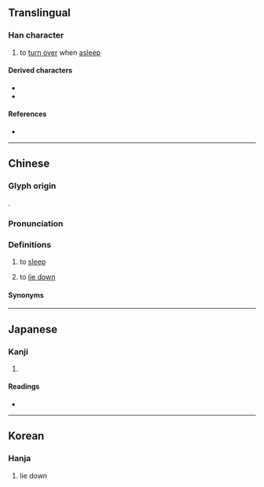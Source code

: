 {{character info}}
==Translingual==

===Han character===
{{Han char|rn=36|rad=夕|as=02|sn=5|four=27212|canj=NISU|ids=⿰夕㔾}}

# to [[turn over]] when [[asleep]]

====Derived characters====
* {{l|mul|[[𠙀]], [[𫩨]], [[妴]], [[㠾]], [[𡖏]], [[怨]], [[𢪸]], [[𣆌]], [[𤇘]], [[𦙵]], [[㼝]], [[㽜]], [[盌]], [[眢]], [[𦕕]], [[䖤]], [[𧧁]], [[𧯡]], [[𧵍]], [[𩖿]]([[𬱺]]), [[𩚴]], [[駌]], [[𱆪]], [[鴛]]([[鸳]])}}
* {{l|mul|[[𥿎]], [[𦨨]], [[䛄]]([[𫍠]]), [[𩊁]], [[𩎝]], [[𠛠]], [[𪀈]], [[𪞏]], [[宛]], [[𡶟]], [[𠈢]], [[苑]], [[𦊗]], [[𭼉]], [[䳃]], [[𦦩]], [[𡍡]], [[𤨰]], [[𨧍]], [[𨪿]], [[𠝽]]}}

====References====
* {{Han ref|kx=0246.040|dkj=05752|dj=0489.020|hdz=20861.050|uh=5917|ud=22807|bh=C970|bd=51568}}

----

==Chinese==
{{zh-forms|alt=夘}}

===Glyph origin===
{{Han etym}}
{{Han compound|夕|卩|ls=ic}}.

===Pronunciation===
{{zh-pron
|m=yuàn
|c=jyun3,jyun2
|h=pfs=
|md=
|mn=
|mn-t=ug8/ngh8/in6/inh8
|mn-t_note=ug8 - Chaozhou; ngh8 - Shantou, Chenghai; in6 - Jieyang; inh8 - Shantou, Chaoyang
|w=
|mc=y
|oc=y
|cat=v
}}

===Definitions===
{{zh-hanzi}}

# {{lb|zh|Teochew}} to [[sleep]]
# {{lb|zh|Teochew}} to [[lie down]]
{{attention|zh|needs non-Teochew definitions}}

====Synonyms====
{{zh-dial|睡覺}}

{{zh-cat|Sleep}}
----

==Japanese==

===Kanji===
{{ja-kanji|grade=|rs=夕02}}

# {{rfdef|ja|sort=夕02}}

====Readings====
* {{ja-readings|on=えん,おん|kun=ころがりうす}}

----

==Korean==

===Hanja===
{{ko-hanja|[[눕다|누워]] [[뒹굴다|뒹굴]]|원}}

# lie down